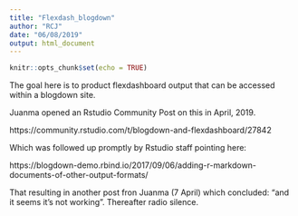 ```yaml
---
title: "Flexdash_blogdown"
author: "RCJ"
date: "06/08/2019"
output: html_document
---
```


```r
knitr::opts_chunk$set(echo = TRUE)
```

The goal here is to product flexdashboard output that can be accessed within a blogdown site.

Juanma opened an Rstudio Community Post on this in April, 2019. 

https://community.rstudio.com/t/blogdown-and-flexdashboard/27842

Which was followed up promptly by Rstudio staff pointing here: 

https://blogdown-demo.rbind.io/2017/09/06/adding-r-markdown-documents-of-other-output-formats/ 


That resulting in another post fron Juanma (7 April) which concluded: "and it seems it's not working".  Thereafter radio silence.




